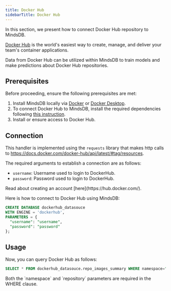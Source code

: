 ```yaml
---
title: Docker Hub
sidebarTitle: Docker Hub
---
```


In this section, we present how to connect Docker Hub repository to MindsDB.

[Docker Hub](https://hub.docker.com/) is the world's easiest way to create, manage, and deliver your team's container applications.

Data from Docker Hub can be utilized within MindsDB to train models and make predictions about Docker Hub repositories.

## Prerequisites

Before proceeding, ensure the following prerequisites are met:

1. Install MindsDB locally via [Docker](/setup/self-hosted/docker) or [Docker Desktop](/setup/self-hosted/docker-desktop).
2. To connect Docker Hub to MindsDB, install the required dependencies following [this instruction](/setup/self-hosted/docker#install-dependencies).
3. Install or ensure access to Docker Hub.

## Connection

This handler is implemented using the `requests` library that makes http calls to https://docs.docker.com/docker-hub/api/latest/#tag/resources.

The required arguments to establish a connection are as follows:

* `username`: Username used to login to DockerHub.
* `password`: Password used to login to DockerHub.

<Tip>
Read about creating an account [here](https://hub.docker.com/).
</Tip>

Here is how to connect to Docker Hub using MindsDB:

```sql
CREATE DATABASE dockerhub_datasouce
WITH ENGINE = 'dockerhub',
PARAMETERS = {
  "username": "username",
  "password": "password"
};
```

## Usage

Now, you can query Docker Hub as follows:

```sql
SELECT * FROM dockerhub_datasouce.repo_images_summary WHERE namespace="docker" AND repository="trusted-registry-nginx";
```

<Tip>
Both the `namespace` and `repository` parameters are required in the WHERE clause.
</Tip>
